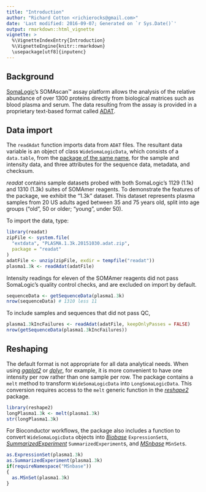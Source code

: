 ```yaml
---
title: "Introduction"
author: "Richard Cotton <richierocks@gmail.com>"
date: 'Last modified: 2016-09-07; Generated on `r Sys.Date()`'
output: rmarkdown::html_vignette
vignette: >
  %\VignetteIndexEntry{Introduction}
  %\VignetteEngine{knitr::rmarkdown}
  \usepackage[utf8]{inputenc}
---
```



## Background

[SomaLogic](http://www.somalogic.com/Homepage.aspx)'s SOMAscan&trade; assay platform allows the analysis of the relative abundance of over 1300 proteins directly from biological matrices such as blood plasma and serum.  The data resulting from the assay is provided in a proprietary text-based format called [ADAT](https://bitbucket.org/graumannlabtools/adat-spec). 

## Data import

The `readAdat` function imports data from `ADAT` files. The resultant data variable is an object of class `WideSomaLogicData`, which consists of a `data.table`, from the [package of the same name](https://github.com/Rdatatable/data.table), for the sample and intensity data, and three attributes for the sequence data, metadata, and checksum.

*readat* contains sample datasets probed with both SomaLogic's 1129 (1.1k) and 1310 (1.3k) suites of SOMAmer reagents.  To demonstrate the features of the package, we exhibit the "1.3k" dataset.  This dataset represents plasma samples from 20 US adults aged between 35 and 75 years old, split into age groups ("old", 50 or older; "young", under 50).

To import the data, type:

```r
library(readat)
zipFile <- system.file(
  "extdata", "PLASMA.1.3k.20151030.adat.zip", 
  package = "readat"
)
adatFile <- unzip(zipFile, exdir = tempfile("readat"))
plasma1.3k <- readAdat(adatFile)
```

Intensity readings for eleven of the SOMAmer reagents did not pass SomaLogic's quality control checks, and are excluded on import by default.

```r
sequenceData <- getSequenceData(plasma1.3k)
nrow(sequenceData) # 1310 less 11
```

To include samples and sequences that did not pass QC, 

```r
plasma1.3kIncFailures <- readAdat(adatFile, keepOnlyPasses = FALSE)
nrow(getSequenceData(plasma1.3kIncFailures))
```

## Reshaping

The default format is not appropriate for all data analytical needs.  When using [*ggplot2*](https://github.com/hadley/ggplot2)  or [*dplyr*](https://github.com/hadley/dplyr), for example, it is more convenient to have one intensity per row rather than one sample per row.  The package contains a `melt` method to transform `WideSomaLogicData` into `LongSomaLogicData`.  This conversion requires access to the `melt` generic function in the [*reshape2*](https://github.com/hadley/reshape) package.

```r
library(reshape2)
longPlasma1.3k <- melt(plasma1.3k)
str(longPlasma1.3k)
```

For Bioconductor workflows, the package also includes a function to convert `WideSomaLogicData` objects into [*Biobase*](https://www.bioconductor.org/packages/release/bioc/html/Biobase.html) `ExpressionSet`s, [*SummarizedExperiment*](https://www.bioconductor.org/packages/release/bioc/html/SummarizedExperiment.html) `SummarizedExperiment`s, and [*MSnbase*](https://www.bioconductor.org/packages/release/bioc/html/MSnbase.html) `MSnSet`s.

```r
as.ExpressionSet(plasma1.3k)
as.SummarizedExperiment(plasma1.3k)
if(requireNamespace("MSnbase"))
{
  as.MSnSet(plasma1.3k)
}
```

